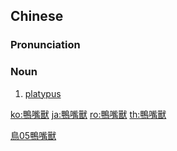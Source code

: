 {{also|鸭嘴兽}}
==Chinese==
{{zh-forms|s=鸭嘴兽}}

===Pronunciation===
{{zh-pron
|m=yāzuǐshòu
|c=aap3 zeoi2 sau3
|cat=n
}}

===Noun===
{{zh-noun}}

# [[platypus]]

[[Category:zh:Mammals|鳥05鴨嘴獸]]

[[ko:鴨嘴獸]]
[[ja:鴨嘴獸]]
[[ro:鴨嘴獸]]
[[th:鴨嘴獸]]